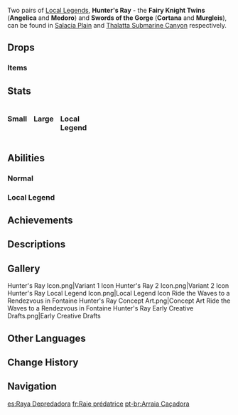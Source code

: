 {{See also|Xenochromatic Creature#Xenochromatic Hunter's Ray|l1=Xenochromatic Creature § Xenochromatic Hunter's Ray}}
{{Enemy Infobox
|title    = 
|dmgtype  = Hydro
|image    = <gallery>
Enemy Hunter's Ray.png|Variant 1
Enemy Hunter's Ray 2.png|Variant 2
</gallery>
|type     = Common Enemies
|family   = Mystical Beasts
|group    = Fontemer Aberrants
|weakpoint = no
}}
{{Enemy Intro}}

Two pairs of [[Local Legend]]s, '''Hunter's Ray''' - the '''Fairy Knight Twins''' ('''Angelica''' and '''Medoro''') and '''Swords of the Gorge''' ('''Cortana''' and '''Murgleis'''), can be found in [[Salacia Plain]] and [[Thalatta Submarine Canyon]] respectively.

==Drops==
===Items===
{{Drops Table|type=Fontemer Aberrants (Low-Tier)}}

==Stats==
<div style="display:flex; column-gap: 15px; flex-direction: row; flex-wrap: wrap;"><div style="width:min-content;">
===Small===
{{Enemy Stats
|hp_ratio     = 19.48134
|hp_type      = env
|atk_ratio    = 3.582802548
|atk_type     = 2
}}
</div><!--
--><div style="width:min-content;">
===Large===
{{Enemy Stats
|hp_ratio     = 32.469
|hp_type      = env
|atk_ratio    = 3.98089172
|atk_type     = 2
}}
</div><!--
--><div style="width:min-content;">
===Local Legend===
{{Enemy Stats
|hp_ratio     = 1623.4449462890625
|hp_type      = env
|atk_ratio    = 17.9140127389
|atk_type     = 2
|hide_notes   = 1
}}
</div></div>

==Abilities==
===Normal===
{{Enemy Attacks
|name_1      = Crescent Tide
|desc_1      = Flings a water blade at the player with its tail, dealing '''100% ATK''' as {{Color|Hydro DMG}}.
}}

===Local Legend===
{{Enemy Attacks
|name_1      = Crescent Tide
|desc_1      = Flings a water blade at the player with its tail, dealing '''50% ATK''' as {{Color|Hydro DMG}}.
|file_1      = Hunter's Ray Crescent Tide 2

|name_2      = Moonedge Blade
|desc_2      = The duo form a visible connection between each other while charging up, then each flings a more powerful water blade at the player, dealing '''100% ATK''' as {{Color|Hydro DMG}}. If the player uses the Xenochromatic Hunter's Ray's ability to sever the connection, the attack will be interrupted and both rays will lose '''20%''' of their Max [[HP]].
|file_2_2    = Hunter's Ray Moonedge Blade 2
|caption_2_2 = Connection Severed

|name_3      = HP Lock
|desc_3      = If one of the rays is still standing, the HP of the other ray will not be able to drop below 1%. The rays will only be defeated when both drop to 1% HP.
}}

==Achievements==
{{Achievement Topic Table|topic=Hunter's Ray}}

==Descriptions==
{{Description|A stingray that can release blades of water.<br>Among the Fontemer Aberrants, there are certain strange "Xenochromatic" lifeforms. It is said that these are not actually living creatures, but rather spirits from the ocean that have neither taken physical form nor swallowed bait. They are said to bestow blessings upon those accepted by the Fontemer as well as those that are able to control it. Of course, those that have a deeper understanding of natural philosophy would discount such groundless speculation.|[[Archive]]}}

==Gallery==
<gallery>
Hunter's Ray Icon.png|Variant 1 Icon
Hunter's Ray 2 Icon.png|Variant 2 Icon
Hunter's Ray Local Legend Icon.png|Local Legend Icon
Ride the Waves to a Rendezvous in Fontaine Hunter's Ray Concept Art.png|Concept Art
Ride the Waves to a Rendezvous in Fontaine Hunter's Ray Early Creative Drafts.png|Early Creative Drafts
</gallery>

==Other Languages==
{{Other Languages
|en      = Hunter's Ray
|zhs     = 猎刀鳐
|zhs_rm  = Lièdāo-yáo
|zht     = 獵刀鰩
|zht_rm  = Lièdāo-yáo
|zh_tl   = Hunting Knife Ray
|ja      = 狩猟刀エイ
|ja_rm   = Shuryoutou Ei
|ja_tl   = Hunting Knife Ray
|ko      = 칼날 가오리
|ko_tl   = 
|es      = Raya Depredadora
|es_tl   = Predatory Ray
|fr      = Raie prédatrice
|fr_tl   = Predatory Ray
|ru      = Остроскат
|ru_tl   = Sharp Ray
|th      = Hunter's Ray
|vi      = Cá Đuối Sát Thủ
|vi_tl   = 
|de      = Jäger-Schwertrochen
|de_tl   = Junter Swordray
|id      = Hunter's Ray
|pt      = Arraia Caçadora
|pt_tl   = 
|tr      = Avcı Vatoz
|tr_tl   = Hunter Stingray
|it      = Razza cacciatrice
|it_tl   = 
}}

==Change History==
{{Change History|4.0}}

==Navigation==
{{Enemy Navbox|Common}}
{{Enemy Navbox|Special}}

[[es:Raya Depredadora]]
[[fr:Raie prédatrice]]
[[pt-br:Arraia Caçadora]]
